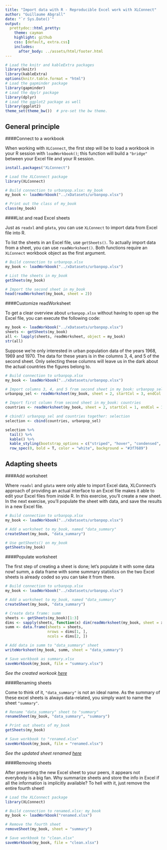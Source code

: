 ```yaml
---
title: "Import data with R - Reproducible Excel work with XLConnect"
author: "Guillaume Abgrall"
date: "`r Sys.Date()`"
output:
  prettydoc::html_pretty:
    theme: cayman
    highlight: github
    css: [default, extra.css]
    includes:
      after_body: ../assets/html/footer.html
---
```


```r
# Load the knitr and kableExtra packages
library(knitr)
library(kableExtra)
options(knitr.table.format = "html")
# Load the gapminder package
library(gapminder)
# Load the dpylr package
library(dplyr)
# Load the ggplot2 package as well
library(ggplot2)
theme_set(theme_bw())  # pre-set the bw theme.
```

## General principle  

####Connect to a workbook  

When working with `XLConnect`, the first step will be to load a workbook in your R session with `loadWorkbook()`; this function will build a `"bridge"` between your Excel file and your R session.  

```r
install.packages("XLConnect")
```

```r
# Load the XLConnect package
library(XLConnect)

# Build connection to urbanpop.xlsx: my_book
my_book <- loadWorkbook("../xDatasets/urbanpop.xlsx")

# Print out the class of my_book
class(my_book)
```



####List and read Excel sheets  

Just as `readxl` and `gdata`, you can use `XLConnect` to import data from Excel file into R.  

To list the sheets in an Excel file, use `getSheets()`. To actually import data from a sheet, you can use `readWorksheet()`. Both functions require an `XLConnect` workbook object as the first argument.  

```r
# Build connection to urbanpop.xlsx
my_book <- loadWorkbook("../xDatasets/urbanpop.xlsx")

# List the sheets in my_book
getSheets(my_book)

# Import the second sheet in my_book
head(readWorksheet(my_book, sheet = 2))
```



####Customize readWorksheet  

To get a clear overview about `urbanpop.xlsx` without having to open up the Excel file, you can execute the following code:  

```r
my_book <- loadWorkbook("../xDatasets/urbanpop.xlsx")
sheets <- getSheets(my_book)
all <- lapply(sheets, readWorksheet, object = my_book)
str(all)
```

Suppose we're only interested in urban population data of the years 1968, 1969 and 1970. The data for these years is in the columns 3, 4, and 5 of the second sheet. Only selecting these columns will leave us in the dark about the actual countries the figures belong to.  

```r
# Build connection to urbanpop.xlsx
my_book <- loadWorkbook("../xDatasets/urbanpop.xlsx")

# Import columns 3, 4, and 5 from second sheet in my_book: urbanpop_sel
urbanpop_sel <- readWorksheet(my_book, sheet = 2, startCol = 3, endCol = 5)

# Import first column from second sheet in my_book: countries
countries <- readWorksheet(my_book, sheet = 2, startCol = 1, endCol = 1)

# cbind() urbanpop_sel and countries together: selection
selection <- cbind(countries, urbanpop_sel)

selection %>% 
  tail() %>% 
  kable() %>%
  kable_styling(bootstrap_options = c("striped", "hover", "condensed", "responsive"), full_width = T, position = "left", , font_size = 11) %>%
  row_spec(0, bold = T, color = "white", background = "#3f7689")
```



## Adapting sheets  

####Add worksheet  

Where `readxl` and `gdata` were only able to import Excel data, XLConnect's approach of providing an actual interface to an Excel file makes it able to edit your Excel files from inside R. In this exercise, you'll create a new sheet. In the next exercise, you'll populate the sheet with data, and save the results in a new Excel file.  

```r
# Build connection to urbanpop.xlsx
my_book <- loadWorkbook("../xDatasets/urbanpop.xlsx")

# Add a worksheet to my_book, named "data_summary"
createSheet(my_book, "data_summary")

# Use getSheets() on my_book
getSheets(my_book)
```


####Populate worksheet  

The first step of creating a sheet is done; let's populate it with some data now! summ, a data frame with some summary statistics on the two Excel sheets is already coded so you can take it from there.  

```r
# Build connection to urbanpop.xlsx
my_book <- loadWorkbook("../xDatasets/urbanpop.xlsx")

# Add a worksheet to my_book, named "data_summary"
createSheet(my_book, "data_summary")

# Create data frame: summ
sheets <- getSheets(my_book)[1:3]
dims <- sapply(sheets, function(x) dim(readWorksheet(my_book, sheet = x)), USE.NAMES = FALSE)
summ <- data.frame(sheets = sheets,
                   nrows = dims[1, ],
                   ncols = dims[2, ])

# Add data in summ to "data_summary" sheet
writeWorksheet(my_book, summ, sheet = "data_summary")

# Save workbook as summary.xlsx
saveWorkbook(my_book, file = "summary.xlsx")
```

*See the created workook [here](https://guigui351.github.io/Datacamp-R/4%20-%20Importing%20Data%20in%20R%20(Part%201)/summary.xlsx)*


####Renaming sheets  

Come to think of it, `"data_summary"` is not an ideal name. As the summary of these excel sheets is always data-related, you simply want to name the sheet `"summary"`.  
```r
# Rename "data_summary" sheet to "summary"
renameSheet(my_book, "data_summary", "summary")

# Print out sheets of my_book
getSheets(my_book)

# Save workbook to "renamed.xlsx"
saveWorkbook(my_book, file = "renamed.xlsx")
```

*See the updated sheet renamed [here](https://guigui351.github.io/Datacamp-R/4%20-%20Importing%20Data%20in%20R%20(Part%201)/renamed.xlsx)*


####Removing sheets  

After presenting the new Excel sheet to your peers, it appears not everybody is a big fan. Why summarize sheets and store the info in Excel if all the information is implicitly available? To hell with it, just remove the entire fourth sheet!  

```r
# Load the XLConnect package
library(XLConnect)

# Build connection to renamed.xlsx: my_book
my_book <- loadWorkbook("renamed.xlsx")

# Remove the fourth sheet
removeSheet(my_book, sheet = "summary")

# Save workbook to "clean.xlsx"
saveWorkbook(my_book, file = "clean.xlsx")
```

